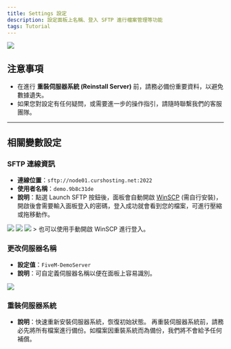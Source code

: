 ```yaml
---
title: Settings 設定
description: 設定面板上名稱、登入 SFTP 進行檔案管理等功能
tags: Tutorial
---
```

<img src="https://imgur.com/5SpRbFs.png" />

## 注意事項
- 在進行 **重裝伺服器系統 (Reinstall Server)** 前，請務必備份重要資料，以避免數據遺失。
- 如果您對設定有任何疑問，或需要進一步的操作指引，請隨時聯繫我們的客服團隊。
---

## 相關變數設定

### SFTP 連線資訊
- **連線位置**：`sftp://node01.curshosting.net:2022`
- **使用者名稱**：`demo.9b8c31de`
- **說明**：點選 Launch SFTP 按鈕後，面板會自動開啟 [WinSCP](https://winscp.net/eng/downloads.php) (需自行安裝)，開啟後會需要輸入面板登入的密碼，登入成功就會看到您的檔案，可進行壓縮或拖移動作。
<img src="https://imgur.com/xt1kXVD.png" />
<img src="https://imgur.com/bn4Ag7Y.png" />
<img src="https://imgur.com/4rbmAxF.png" />
> 也可以使用手動開啟 WinSCP 進行登入。

### 更改伺服器名稱
- **設定值**：`FiveM-DemoServer`
- **說明**：可自定義伺服器名稱以便在面板上容易識別。
<img src="https://imgur.com/AGAApkS.png" />

### 重裝伺服器系統
- **說明**：快速重新安裝伺服器系統，恢復初始狀態。
<Callout title="重要提示" type="warn">再重裝伺服器系統前，請務必先將所有檔案進行備份。如檔案因重裝系統而為備份，我們將不會給予任何補償。</Callout>
